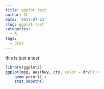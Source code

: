 ```yaml
---
title: ggplot test
author: GL
date: '2017-07-23'
slug: ggplot-test
categories:
  - R
tags:
  - plot
---
```


this is just a test
```r
library(ggplot2)
ggplot(mpg, aes(hwy, cty, color = drv)) +
    geom_point() +
    stat_smooth()
```

